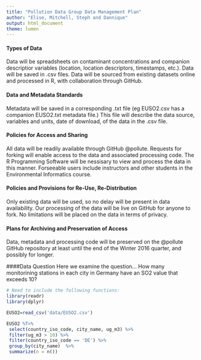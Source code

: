 ```yaml
---
title: "Pollution Data Group Data Management Plan"
author: "Elise, Mitchell, Steph and Dannique"
output: html_document
theme: lumen
---
```


#### Types of Data
Data will be spreadsheets on contaminant concentrations and companion descriptior variables (location, location descriptors, timestamps, etc.).
Data will be saved in .csv files.
Data will be sourced from existing datasets online and processed in R, with collaboration through GitHub.


#### Data and Metadata Standards
Metadata will be saved in a corresponding .txt file (eg EUSO2.csv has a companion EUSO2.txt metadata file.) This file will describe the data source, variables and units, date of download, of the data in the .csv file.

#### Policies for Access and Sharing
All data will be readily available through GitHub @pollute.  Requests for forking will enable access to the data and associated processing code. The R Programming Software will be nessisary to view and process the data in this manner. Forseeable users include instructors and other students in the Environmental Informatics course.

#### Policies and Provisions for Re-Use, Re-Distribution
Only existing data will be used, so no delay will be present in data availability. Our processing of the data will be live on GitHub for anyone to fork. No limitations will be placed on the data in terms of privacy.

#### Plans for Archiving and Preservation of Access
Data, metadata and processing code will be preserved on the @pollute GitHub repository at least until the end of the Winter 2016 quarter, and possibly for longer.

####Data Question
Here we examine the question... How many monitorining stations in each city in Germany have an SO2 value that exceeds 10?

```r
# Need to include the following functions:
library(readr)
library(dplyr)

EUSO2=read_csv('data/EUSO2.csv')

EUSO2 %T>% 
 select(country_iso_code, city_name, ug_m3) %>% 
 filter(ug_m3 > 10) %>% 
 filter(country_iso_code == 'DE') %>% 
 group_by(city_name)  %>% 
 summarize(n = n())
```
